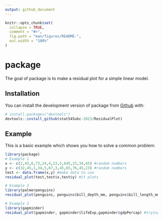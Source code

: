 ```yaml
---
output: github_document
---
```


<!-- README.md is generated from README.Rmd. Please edit that file -->

```r
knitr::opts_chunk$set(
  collapse = TRUE,
  comment = "#>",
  fig.path = "man/figures/README-",
  out.width = "100%"
)
```

# package

<!-- badges: start -->
<!-- badges: end -->

The goal of package is to make a residual plot for a simple linear model. 

## Installation

You can install the development version of package from [Github](https://github.com/) with:

``` r
# install.packages("devtools")
devtools::install_github(stat545ubc-2023/ResidualPlot)
```

## Example

This is a basic example which shows you how to solve a common problem:

```r
library(package)
# Example 1
x <- c(2,45,6,73,24,4,23,5,645,23,34,65) #random numbers
y <- c(32,45,1,34,5,67,3,45,65,76,45,23) #random numbers
test <- data.frame(x,y) #make data to use
residual_plot(test,test$x,test$y) #it plots

# Example 2
library(palmerpenguins)
residual_plot(penguins, penguins$bill_depth_mm, penguins$bill_length_mm) #trying with penguins

# Example 3
library(gapminder)
residual_plot(gapminder, gapminder$lifeExp,gapminder$gdpPercap) #trying with gapminder
```

